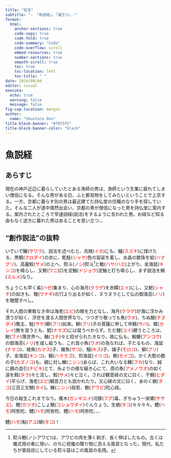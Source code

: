 ```yaml
---
title: "狂言"
subtitle: "- 「魚説経」、「濯ぎ川」-"
format: 
  html:
    anchor-sections: true
    code-copy: true
    code-fold: true
    code-summary: "Code"
    code-overflow: scroll
    embed-resources: true
    number-sections: true
    smooth-scroll: true
    toc: true
    toc-location: left
    toc-title: " "    
date: 2024/08/04
editor: visual
execute:
  echo: true
  warning: false
  message: false
fig-cap-location: margin
author:
  name: "Shuntaro Ono"
title-block-banner: "#f0f3f5"
title-block-banner-color: "black"
---
```


# 魚説経

## あらすじ

現在の神戸近辺に暮らしていたとある漁師の男は、漁師という生業に疲れてしまい僧侶になる。そんな男がある日、ふと都見物をしてみたいということで上京する。一方、京都に暮らす別の男は最近建てた持仏堂の住職のなり手を探していた。そんな二人が道中偶然出会い、京都の男が僧侶になった男を持仏堂に案内する。案内されたところで早速説経(説法)をするように言われた男。お経など知る由もなく途方に暮れた男はあることを思い立つ、、

## "創作説法"の抜粋

いでいで鰆(<span style="color:red;">サワラ</span>)、説法を述べむと、烏賊(<span style="color:red;">イカ</span>)にも、鱸(<span style="color:red;">スズキ</span>)に煤けたる、黒鯛(<span style="color:red;">クロダイ</span>)の衣に、乾鮭(<span style="color:red;">シャケ)</span>色の袈裟を着し、水晶の数珠を蛤(<span style="color:red;">ハマグリ</span>)、高麗鮫(<span style="color:red;">サメ</span>)の上へ、熨斗(<span style="color:red;">ノシ</span>)熨斗[^1]と鮠(<span style="color:red;">ハヤ/ハエ</span>)上がり、金海鼠(<span style="color:red;">キンコ</span>)を鳴らし、又鰐(<span style="color:red;">ワニ</span>)口を泥鰌(<span style="color:red;">ドジョウ</span>)泥鰌と打ち鳴らし、まず説法を鯣(<span style="color:red;">スルメ</span>)なり。

[^1]: 熨斗鮑(ノシアワビ)は、アワビの肉を薄く剥ぎ、長く伸ばしたもの。古くは儀式用の肴に用い、のちに祝儀の贈り物に添える風習となった。現代、私たちが普段目にしている熨斗袋はこの風習の名残。

ちょうじも早く鯊(<span style="color:red;">ハゼ</span>)集まり、心の海月(<span style="color:red;">クラゲ</span>)を赤鱏(<span style="color:red;">エイ</span>)にし、又鯱(<span style="color:red;">シャチ</span>)の如きも、鰻(<span style="color:red;">ウナギ</span>)の穴より出るが如く、ヌラヌラとして仏の御海苔(<span style="color:red;">ノリ</span>)を聴聞すべし。

それ人間の果敢なき命は海老(<span style="color:red;">エビ</span>)の眼を力となし、海月(<span style="color:red;">クラゲ</span>)が海に浮かみ漂うが如く、浮世を渡る人間世界なり。つつぎり敬っても魚(<span style="color:red;">ウオ</span>)、ちぬ鯛(<span style="color:red;">チヌダイ</span>)教主、鮭(<span style="color:red;">サケ</span>)鰤(<span style="color:red;">ブリ</span>)如来。鰤(<span style="color:red;">ブリ</span>)子の菩薩に申して申鯖(<span style="color:red;">サバ</span>)、鰈(<span style="color:red;">カレイ</span>)教を習うとも、鯰(<span style="color:red;">ナマズ</span>)には習うべからず。ただ鯉(<span style="color:red;">コイ</span>)願うところは、鮒(<span style="color:red;">フナ</span>)落世界へ、鯒(<span style="color:red;">コチ</span>)々と招ぜられたきなり。故に仏も、鮟鱇(<span style="color:red;">アンコウ</span>)の御海苔(<span style="color:red;">ノリ</span>)を成し給うも、これ皆小魚(<span style="color:red;">ウオ</span>)の為なれば、子たるもの、海鼠(<span style="color:red;">ナマコ</span>)、梭魚(<span style="color:red;">カマス</span>)子、雑魚(<span style="color:red;">ザコ</span>)、鱚(<span style="color:red;">キス</span>)子、諸子(<span style="color:red;">モロコ</span>)、鰤(<span style="color:red;">ブリ</span>)子、金海鼠(<span style="color:red;">キンコ</span>)、鮞(<span style="color:red;">ハララゴ</span>)、煎海鼠(<span style="color:red;">イリコ</span>)、鮬(<span style="color:red;">セイゴ</span>)、かく大勢の数の子(<span style="color:red;">カズノコ</span>)も、親に対し鰊(<span style="color:red;">ニシン</span>)あらば、これ大いなる鱶(<span style="color:red;">フカ</span>)なり、誠に親の血引(<span style="color:red;">チビキ</span>)とて、糸よりの様な細き心にて、雨の魚(<span style="color:red;">アメノウオ</span>)の如く涙を鱈(<span style="color:red;">タラ</span>)々と流し、鮫(<span style="color:red;">サメ</span>)々と泣く。されば観音経の文に曰く、干鯛(<span style="color:red;">ヒダイ</span>)平らげ、海老(<span style="color:red;">エビ</span>)観音力とも説かれたり。又心経の文に曰く、あのく蛸(<span style="color:red;">タコ</span>)三百三文鯛(<span style="color:red;">タイ</span>)。鰊(<span style="color:red;">ニシン</span>)般若、鮑(<span style="color:red;">アワビ</span>)陀心経。

今日の殺生これまでなり。雁木(<span style="color:red;">ガンギエイ</span>)河豚(<span style="color:red;">フグ</span>)毒、ぎちゅう一栄螺(<span style="color:red;">サザエ)</span>、鰹(<span style="color:red;">カツオ</span>)こしょ鯛(<span style="color:red;">コショウダイ</span>)ぐんりょう。生蛸(<span style="color:red;">タコ</span>)々々々々。鱧(<span style="color:red;">ハモ</span>)阿弥陀、鱧(<span style="color:red;">ハモ</span>)阿弥陀、鱧(<span style="color:red;">ハモ</span>)阿弥陀、、、

鱧(<span style="color:red;">ハモ</span>)鮎(<span style="color:red;">アユ</span>)蛸(<span style="color:red;">タコ</span>)！

